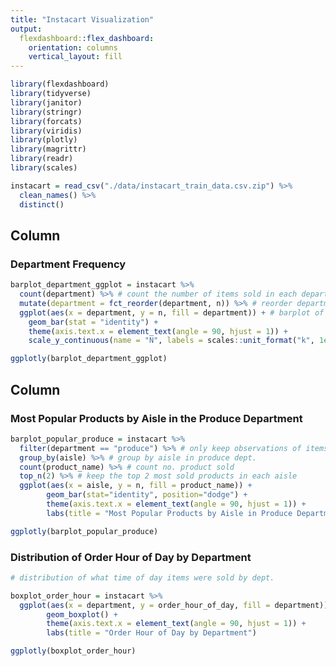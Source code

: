 ```yaml
---
title: "Instacart Visualization"
output: 
  flexdashboard::flex_dashboard:
    orientation: columns
    vertical_layout: fill
---
```

  
```r

library(flexdashboard)
library(tidyverse)
library(janitor)
library(stringr)
library(forcats)
library(viridis)
library(plotly)
library(magrittr)
library(readr)
library(scales)

```


```r

instacart = read_csv("./data/instacart_train_data.csv.zip") %>%
  clean_names() %>%
  distinct()


```


Column {data-width=650}
-----------------------------------------------------------------------

### Department Frequency

```r

barplot_department_ggplot = instacart %>% 
  count(department) %>% # count the number of items sold in each department
  mutate(department = fct_reorder(department, n)) %>% # reorder department by n
  ggplot(aes(x = department, y = n, fill = department)) + # barplot of no.items sold by dept.
    geom_bar(stat = "identity") + 
    theme(axis.text.x = element_text(angle = 90, hjust = 1)) + 
    scale_y_continuous(name = "N", labels = scales::unit_format("k", 1e-3)) 

ggplotly(barplot_department_ggplot)

```

Column {data-width=350}
-----------------------------------------------------------------------

### Most Popular Products by Aisle in the Produce Department

```r

barplot_popular_produce = instacart %>% 
  filter(department == "produce") %>% # only keep observations of items in produce dept.
  group_by(aisle) %>% # group by aisle in produce dept.
  count(product_name) %>% # count no. product sold
  top_n(2) %>% # keep the top 2 most sold products in each aisle
  ggplot(aes(x = aisle, y = n, fill = product_name)) +
        geom_bar(stat="identity", position="dodge") +
        theme(axis.text.x = element_text(angle = 90, hjust = 1)) +
        labs(title = "Most Popular Products by Aisle in Produce Department")

ggplotly(barplot_popular_produce)

```

### Distribution of Order Hour of Day by Department

```r

# distribution of what time of day items were sold by dept. 

boxplot_order_hour = instacart %>% 
  ggplot(aes(x = department, y = order_hour_of_day, fill = department)) + 
        geom_boxplot() +
        theme(axis.text.x = element_text(angle = 90, hjust = 1)) +
        labs(title = "Order Hour of Day by Department")

ggplotly(boxplot_order_hour)

```

